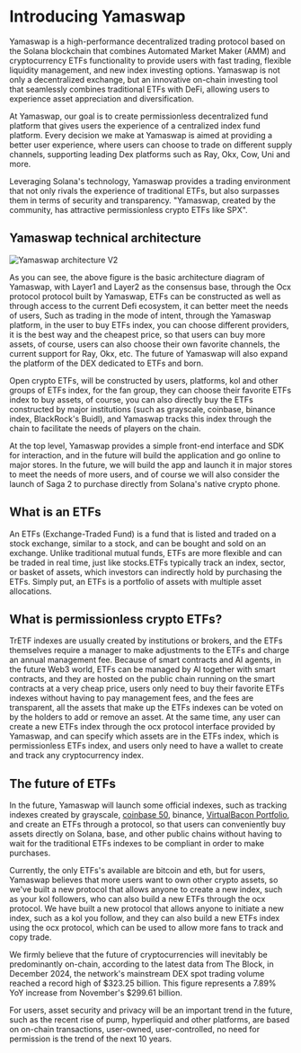 # Introducing Yamaswap

Yamaswap is a high-performance decentralized trading protocol based on the Solana blockchain that combines Automated Market Maker (AMM) and cryptocurrency ETFs functionality to provide users with fast trading, flexible liquidity management, and new index investing options. Yamaswap is not only a decentralized exchange, but an innovative on-chain investing tool that seamlessly combines traditional ETFs with DeFi, allowing users to experience asset appreciation and diversification.

At Yamaswap, our goal is to create permissionless decentralized fund platform that gives users the experience of a centralized index fund platform. Every decision we make at Yamaswap is aimed at providing a better user experience, where users can choose to trade on different supply channels, supporting leading Dex platforms such as Ray, Okx, Cow, Uni and more.

Leveraging Solana's technology, Yamaswap provides a trading environment that not only rivals the experience of traditional ETFs, but also surpasses them in terms of security and transparency. "Yamaswap, created by the community, has attractive permissionless crypto ETFs like SPX".

## Yamaswap technical architecture

![Yamaswap architecture V2](/yamaswap.jpg)

As you can see, the above figure is the basic architecture diagram of Yamaswap, with Layer1 and Layer2 as the consensus base, through the Ocx protocol protocol built by Yamaswap, ETFs can be constructed as well as through access to the current Defi ecosystem, it can better meet the needs of users, Such as trading in the mode of intent, through the Yamaswap platform, in the user to buy ETFs index, you can choose different providers, it is the best way and the cheapest price, so that users can buy more assets, of course, users can also choose their own favorite channels, the current support for Ray, Okx, etc. The future of Yamaswap will also expand the platform of the DEX dedicated to ETFs and born.

Open crypto ETFs, will be constructed by users, platforms, kol and other groups of ETFs index, for the fan group, they can choose their favorite ETFs index to buy assets, of course, you can also directly buy the ETFs constructed by major institutions (such as grayscale, coinbase, binance index, BlackRock's Buidl), and Yamaswap tracks this index through the chain to facilitate the needs of players on the chain.

At the top level, Yamaswap provides a simple front-end interface and SDK for interaction, and in the future will build the application and go online to major stores. In the future, we will build the app and launch it in major stores to meet the needs of more users, and of course we will also consider the launch of Saga 2 to purchase directly from Solana's native crypto phone.

## What is an ETFs

An ETFs (Exchange-Traded Fund) is a fund that is listed and traded on a stock exchange, similar to a stock, and can be bought and sold on an exchange. Unlike traditional mutual funds, ETFs are more flexible and can be traded in real time, just like stocks.ETFs typically track an index, sector, or basket of assets, which investors can indirectly hold by purchasing the ETFs. Simply put, an ETFs is a portfolio of assets with multiple asset allocations.

## What is permissionless crypto ETFs?

TrETF indexes are usually created by institutions or brokers, and the ETFs themselves require a manager to make adjustments to the ETFs and charge an annual management fee. Because of smart contracts and AI agents, in the future Web3 world, ETFs can be managed by AI together with smart contracts, and they are hosted on the public chain running on the smart contracts at a very cheap price, users only need to buy their favorite ETFs indexes without having to pay management fees, and the fees are transparent, all the assets that make up the ETFs indexes can be voted on by the holders to add or remove an asset. At the same time, any user can create a new ETFs index through the ocx protocol interface provided by Yamaswap, and can specify which assets are in the ETFs index, which is permissionless ETFs index, and users only need to have a wallet to create and track any cryptocurrency index.

## The future of ETFs

In the future, Yamaswap will launch some official indexes, such as tracking indexes created by grayscale, [coinbase 50](https://www.coinbase.com/coin50), binance, [VirtualBacon Portfolio](https://docs.google.com/spreadsheets/d/e/2PACX-1vSu2SmQZTDh127cxt6iRX2Uz-JjhrSqW57QsYuhf63ffPcwbPeLcXcZDiCWa_tbVFV-Od5NlCMsZbV4/pubhtml), and create an ETFs through a protocol, so that users can conveniently buy assets directly on Solana, base, and other public chains without having to wait for the traditional ETFs indexes to be compliant in order to make purchases.

Currently, the only ETFs's available are bitcoin and eth, but for users, Yamaswap believes that more users want to own other crypto assets, so we've built a new protocol that allows anyone to create a new index, such as your kol followers, who can also build a new ETFs through the ocx protocol. We have built a new protocol that allows anyone to initiate a new index, such as a kol you follow, and they can also build a new ETFs index using the ocx protocol, which can be used to allow more fans to track and copy trade.

We firmly believe that the future of cryptocurrencies will inevitably be predominantly on-chain, according to the latest data from The Block, in December 2024, the network's mainstream DEX spot trading volume reached a record high of $323.25 billion. This figure represents a 7.89% YoY increase from November's $299.61 billion.

For users, asset security and privacy will be an important trend in the future, such as the recent rise of pump, hyperliquid and other platforms, are based on on-chain transactions, user-owned, user-controlled, no need for permission is the trend of the next 10 years.
